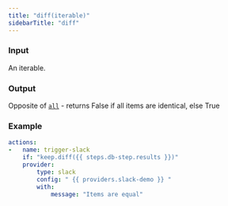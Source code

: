 ```yaml
---
title: "diff(iterable)"
sidebarTitle: "diff"
---
```


### Input
An iterable.

### Output
Opposite of [`all`](all) - returns False if all items are identical, else True

### Example
```yaml
actions:
-   name: trigger-slack
    if: "keep.diff({{ steps.db-step.results }})"
    provider:
        type: slack
        config: " {{ providers.slack-demo }} "
        with:
            message: "Items are equal"
```

